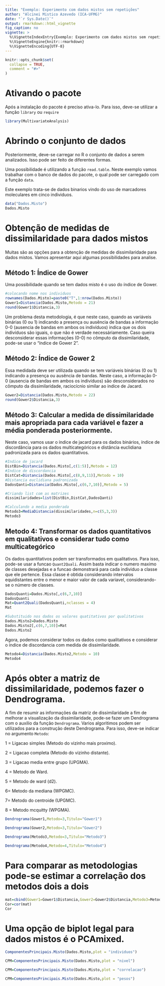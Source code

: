 ---
title: "Exemplo: Experimento com dados mistos sem repetições"
author: "Alcinei Mistico Azevedo (ICA-UFMG)"
date: "`r Sys.Date()`"
output: rmarkdown::html_vignette
fig_caption: no
vignette: >
  %\VignetteIndexEntry{Exemplo: Experimento com dados mistos sem repetições}
  %\VignetteEngine{knitr::rmarkdown}
  %\VignetteEncoding{UTF-8}
---

```{r, include = FALSE}
knitr::opts_chunk$set(
  collapse = TRUE,
  comment = "#>"
)
```

# Ativando o pacote
Após a instalação do pacote é preciso ativa-lo. Para isso, deve-se utilizar a função `library` ou `require`

```{r}
library(MultivariateAnalysis)
```
# Abrindo o conjunto de dados
Posteriormente, deve-se carregar no R o conjunto de dados a serem analizados. Isso pode ser feito de diferentes formas.

Uma possibilidade é utilizando a função `read.table`. Neste exemplo vamos trabalhar com o banco de dados do pacote, o qual pode ser carregado com a função `data`.

Este exemplo trata-se de dados binarios vindo do uso de marcadores moleculares em cinco individuos.
```{r}
data("Dados.Misto")
Dados.Misto
```
# Obtenção de medidas de dissimilaridade para dados mistos
Muitas são as opções para a obtenção de medidas de dissimilaridade para dados mistos. Vamos apresentar aqui algumas possibilidades para analise.

## Método 1: Índice de Gower

Uma possibilidade quando se tem dados misto é o uso do índice de Gower.
```{r}
#colocando nome nos individuos
rownames(Dados.Misto)=paste0("T",1:nrow(Dados.Misto))
Gower1=Distancia(Dados.Misto,Metodo = 21)
round(Gower1$Distancia,3)
```

Um problema desta metodologia, é que neste caso, quando as variáveis binárias (0 ou 1) indicando a presença ou ausência de bandas a informação 0-0 (ausencia de bandas em ambos os indivíduos) indica que os dois índivíduos são iguais, o que não é verdade necessáriamente. Caso queira desconsiderar essas informações (0-0) no cômputo da dissimilaridade, pode-se usar o "índice de Gower 2".

## Método 2: Índice de Gower 2 
Essa medidada deve ser utilizada quando se tem variáveis binárias (0 ou 1) indicando a presença ou ausência de bandas. Neste caso, a informação 0-0 (ausencia de bandas em ambos os indivíduos) são desconsiderados no cômputo da dissimilaridade, raciocícnio similar ao indice de Jacard.
```{r}
Gower2=Distancia(Dados.Misto,Metodo = 22)
round(Gower2$Distancia,3)
```

## Método 3: Calcular a medida de dissimilaridade mais apropriada para cada variável e fazer a média ponderada posteriormente.
Neste caso, vamos usar o índice de jacard para os dados binários, índice de discordância para os dados multicategóricos e distância euclidiana padronizada para os dados quantitativos.

```{r}
#Indice de jacard
DistBin=Distancia(Dados.Misto[,c(1:5)],Metodo = 12)
#Indice de discordancia
DistCat=Distancia(Dados.Misto[,c(8,9,11)],Metodo = 10)
#Distancia euclidiana padronizada
DadosQanti=Distancia(Dados.Misto[,c(6,7,10)],Metodo = 5)

#Criando list com as matrizes
dissimilaridades=list(DistBin,DistCat,DadosQanti)

#Calculando a media ponderada
Metodo3=MediaDistancia(dissimilaridades,n=c(5,3,3))
Metodo3

```

## Metodo 4: Transformar os dados quantitativos em qualitativos e considerar tudo como multicategórico
Os dados quantitativos podem ser transformados em qualitativos. Para isso, pode-se usar a funcao `Quant2Quali`. Assim basta indicar o numero maximo de classes desejadas e a funcao demonstrará para cada individuo a classe que ele pertence. Essa classe é obtida considerando intervalos equidistantes entre o menor e maior valor de cada variavel, considerando-se o número de classes. 

```{r}
DadosQuanti=Dados.Misto[,c(6,7,10)]
DadosQuanti
Mat=Quant2Quali(DadosQuanti,nclasses = 4)
Mat

#Substituido nos dados os valores quatitativos por qualitativos
Dados.Misto2=Dados.Misto
Dados.Misto2[,c(6,7,10)]=Mat
Dados.Misto2
```

Agora, podemos considerar todos os dados como qualitativos e considerar o índice de discordancia com medida de dissimilaridade.


```{r}
Metodo4=Distancia(Dados.Misto2,Metodo = 10)
Metodo4
```


# Após obter a matriz de dissimilaridade, podemos fazer o Dendrograma.

A fim de resumir as informações da matriz de dissimilaridade a fim de melhorar a visualização da dissimilaridade, pode-se fazer um Dendrograma com o auxilio da função `Dendrograma`. Varios algoritimos podem ser utilizados para a construção deste Dendrograma. Para isso, deve-se indicar no argumento `Metodo`:

1 = Ligacao simples (Metodo do vizinho mais proximo).

2 = Ligacao completa (Metodo do vizinho distante).

3 = Ligacao media entre grupo (UPGMA).

4 = Metodo de Ward.

5 = Metodo de ward (d2).

6= Metodo da mediana (WPGMC).

7= Metodo do centroide (UPGMC).

8 = Metodo mcquitty (WPGMA).


```{r}
Dendrograma(Gower1,Metodo=3,Titulo="Gower1")
```

```{r}
Dendrograma(Gower2,Metodo=3,Titulo="Gower2")
```

```{r}
Dendrograma(Metodo3,Metodo=3,Titulo="Metodo3")
```

```{r}
Dendrograma(Metodo4,Metodo=4,Titulo="Metodo4")
```


# Para comparar as metodologias pode-se estimar a correlação dos metodos dois a dois

```{r}
mat=cbind(Gower1=Gower1$Distancia,Gower2=Gower2$Distancia,Metodo3=Metodo3,Metodo4=Metodo4$Distancia)
Cor=cor(mat)
Cor
```


# Uma opção de biplot legal para dados mistos é o PCAmixed.
```{r}
ComponentesPrincipais.Misto(Dados.Misto,plot = "individuos")
```

```{r}
CPM=ComponentesPrincipais.Misto(Dados.Misto,plot = "nivel")
```

```{r}
CPM=ComponentesPrincipais.Misto(Dados.Misto,plot = "correlacao")
```

```{r}
CPM=ComponentesPrincipais.Misto(Dados.Misto,plot = "pesos")
```
